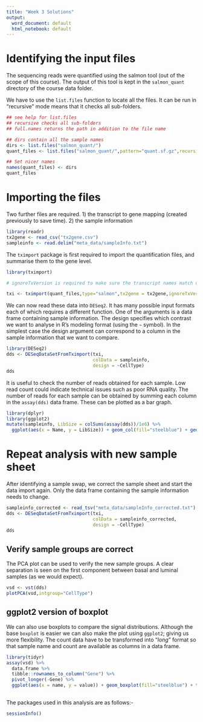 ```yaml
---
title: "Week 3 Solutions"
output:
  word_document: default
  html_notebook: default
---
```


# Identifying the input files

The sequencing reads were quantified using the salmon tool (out of the scope of this course). The output of this tool is kept in the `salmon_quant` directory of the course data folder.

We have to use the `list.files` function to locate all the files. It can be run in "recursive" mode means that it checks all sub-folders.

```r
## see help for list.files
## recursive checks all sub-folders
## full.names returns the path in addition to the file name

## dirs contain all the sample names
dirs <- list.files("salmon_quant/")
quant_files <- list.files("salmon_quant/",pattern="quant.sf.gz",recursive = TRUE,full.names = TRUE)

## Set nicer names
names(quant_files) <- dirs
quant_files
```

# Importing the files

Two further files are required. 1) the transcript to gene mapping (created previously to save time). 2) the sample information

```r
library(readr)
tx2gene <- read_csv("tx2gene.csv")
sampleinfo <- read.delim("meta_data/sampleInfo.txt")
```

The `tximport` package is first required to import the quantification files, and summarise them to the gene level.

```r
library(tximport)

# ignoreTxVersion is required to make sure the transcript names match up

txi <- tximport(quant_files,type="salmon",tx2gene = tx2gene,ignoreTxVersion = TRUE)
```

We can now read these data into `DESeq2`. It has many possible input formats each of which requires a different function. One of the arguments is a data frame containing sample information. The design specifies which contrast we want to analyse in R's modeling format (using the `~` symbol). In the simplest case the design argument can correspond to a column in the sample information that we want to compare.

```r
library(DESeq2)
dds <- DESeqDataSetFromTximport(txi, 
                                colData = sampleinfo,
                                design = ~CellType)
dds
```


It is useful to check the number of reads obtained for each sample. Low read count could indicate technical issues such as poor RNA quality. The number of reads for each sample can be obtained by summing each column in the `assay(dds)` data frame. These can be plotted as a bar graph.

```r
library(dplyr)
library(ggplot2)
mutate(sampleinfo, LibSize = colSums(assay(dds))/1e6) %>% 
  ggplot(aes(x = Name, y = LibSize)) + geom_col(fill="steelblue") + geom_hline(yintercept = 20,col="red",lty=2)
```

# Repeat analysis with new sample sheet

After identifying a sample swap, we correct the sample sheet and start the data import again. Only the data frame containing the sample information needs to change.

```r
sampleinfo_corrected <- read_tsv("meta_data/sampleInfo_corrected.txt")
dds <- DESeqDataSetFromTximport(txi, 
                                colData = sampleinfo_corrected,
                                design = ~CellType)
dds
```

## Verify sample groups are correct

The PCA plot can be used to verify the new sample groups. A clear separation is seen on the first component between basal and luminal samples (as we would expect).

```r
vsd <- vst(dds)
plotPCA(vsd,intgroup="CellType")
```

## ggplot2 version of boxplot

We can also use boxplots to compare the signal distributions. Although the base `boxplot` is easier we can also make the plot using `ggplot2`; giving us more flexibility. The count data have to be transformed into "*long*" format so that sample name and count are available as columns in a data frame.

```r
library(tidyr)
assay(vsd) %>% 
  data.frame %>% 
  tibble::rownames_to_column("Gene") %>% 
  pivot_longer(-Gene) %>% 
  ggplot(aes(x = name, y = value)) + geom_boxplot(fill="steelblue") + theme(axis.text.x.bottom = element_text(angle=90))
  
```
The packages used in this analysis are as follows:-

```r
sessionInfo()
```

